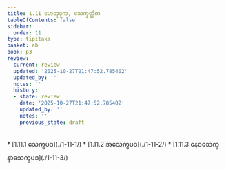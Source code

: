 ```yaml
---
title: 1.11 ဟေတုဒုက, သေက္ခတ္တိက
tableOfContents: false
sidebar:
  order: 11
type: tipitaka
basket: ab
book: p3
review:
  current: review
  updated: '2025-10-27T21:47:52.785402'
  updated_by: ''
  notes: ''
  history:
  - state: review
    date: '2025-10-27T21:47:52.785402'
    updated_by: ''
    notes: ''
    previous_state: draft
---
```



<ReviewStatus review={frontmatter.review} showDetails={true} />

<HypothesisAnnotation frontmatter={frontmatter} />

<DynamicBreadcrumb />



<TableOfContents book="p3" section="1.11">
* [1.11.1 သေက္ခပဒ](./1-11-1/)
* [1.11.2 အသေက္ခပဒ](./1-11-2/)
* [1.11.3 နေဝသေက္ခနာသေက္ခပဒ](./1-11-3/)
</TableOfContents>